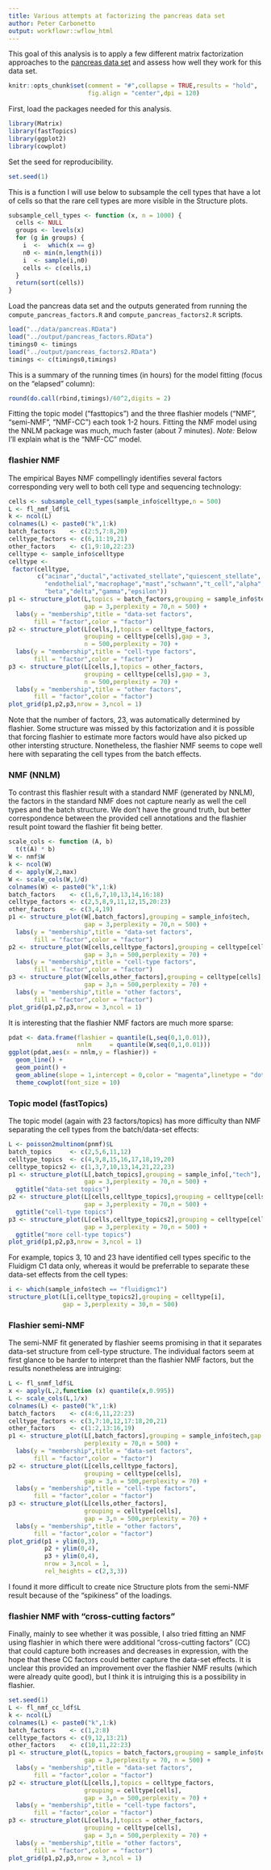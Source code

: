 ```yaml
---
title: Various attempts at factorizing the pancreas data set
author: Peter Carbonetto
output: workflowr::wflow_html
---
```


This goal of this analysis is to apply a few different matrix
factorization approaches to the [pancreas data set](pancreas.html) and
assess how well they work for this data set.

```r
knitr::opts_chunk$set(comment = "#",collapse = TRUE,results = "hold",
                      fig.align = "center",dpi = 120)
```

First, load the packages needed for this analysis.

```r
library(Matrix)
library(fastTopics)
library(ggplot2)
library(cowplot)
```

Set the seed for reproducibility.

```r
set.seed(1)
```

This is a function I will use below to subsample the cell types that
have a lot of cells so that the rare cell types are more visible in
the Structure plots.

```r
subsample_cell_types <- function (x, n = 1000) {
  cells <- NULL
  groups <- levels(x)
  for (g in groups) {
    i  <-  which(x == g)
    n0 <- min(n,length(i))
    i  <- sample(i,n0)
    cells <- c(cells,i)
  }
  return(sort(cells))
}
```

Load the pancreas data set and the outputs generated from running the
`compute_pancreas_factors.R` and `compute_pancreas_factors2.R` scripts.

```r
load("../data/pancreas.RData")
load("../output/pancreas_factors.RData")
timings0 <- timings
load("../output/pancreas_factors2.RData")
timings <- c(timings0,timings)
```

This is a summary of the running times (in hours) for the model
fitting (focus on the "elapsed" column):

```r
round(do.call(rbind,timings)/60^2,digits = 2)
```

Fitting the topic model ("fasttopics") and the three flashier models
("NMF", "semi-NMF", "NMF-CC") each took 1-2 hours. Fitting the NMF
model using the NNLM package was much, much faster (about 7 minutes).
*Note:* Below I'll explain what is the "NMF-CC" model.

### flashier NMF

The empirical Bayes NMF compellingly identifies several factors
corresponding very well to both cell type and sequencing technology:

```r
cells <- subsample_cell_types(sample_info$celltype,n = 500)
L <- fl_nmf_ldf$L
k <- ncol(L)
colnames(L) <- paste0("k",1:k)
batch_factors    <- c(2:5,7:8,20)
celltype_factors <- c(6,11:19,21)
other_factors    <- c(1,9:10,22:23)
celltype <- sample_info$celltype
celltype <-
 factor(celltype,
        c("acinar","ductal","activated_stellate","quiescent_stellate",
		  "endothelial","macrophage","mast","schwann","t_cell","alpha",
		  "beta","delta","gamma","epsilon"))
p1 <- structure_plot(L,topics = batch_factors,grouping = sample_info$tech,
                     gap = 3,perplexity = 70,n = 500) +
  labs(y = "membership",title = "data-set factors",
       fill = "factor",color = "factor")
p2 <- structure_plot(L[cells,],topics = celltype_factors,
                     grouping = celltype[cells],gap = 3,
					 n = 500,perplexity = 70) +
  labs(y = "membership",title = "cell-type factors",
       fill = "factor",color = "factor")
p3 <- structure_plot(L[cells,],topics = other_factors,
                     grouping = celltype[cells],gap = 3,
					 n = 500,perplexity = 70) +
  labs(y = "membership",title = "other factors",
       fill = "factor",color = "factor")
plot_grid(p1,p2,p3,nrow = 3,ncol = 1)
```

Note that the number of factors, 23, was automatically determined by
flashier. Some structure was missed by this factorization and it is
possible that forcing flashier to estimate more factors would have
also picked up other intersting structure. Nonetheless, the flashier
NMF seems to cope well here with separating the cell types from the
batch effects.

### NMF (NNLM)

To contrast this flashier result with a standard NMF (generated by
NNLM), the factors in the standard NMF does not capture nearly as well
the cell types and the batch structure. We don't have the ground
truth, but better correspondence between the provided cell annotations
and the flashier result point toward the flashier fit being better.

```r
scale_cols <- function (A, b)
  t(t(A) * b)
W <- nmf$W
k <- ncol(W)
d <- apply(W,2,max)
W <- scale_cols(W,1/d)
colnames(W) <- paste0("k",1:k)
batch_factors    <- c(1,6,7,10,13,14,16:18)
celltype_factors <- c(2,5,8,9,11,12,15,20:23)
other_factors    <- c(3,4,19)
p1 <- structure_plot(W[,batch_factors],grouping = sample_info$tech,
                     gap = 3,perplexity = 70,n = 500) +
  labs(y = "membership",title = "data-set factors",
       fill = "factor",color = "factor")
p2 <- structure_plot(W[cells,celltype_factors],grouping = celltype[cells],
                     gap = 3,n = 500,perplexity = 70) +
  labs(y = "membership",title = "cell-type factors",
       fill = "factor",color = "factor")
p3 <- structure_plot(W[cells,other_factors],grouping = celltype[cells],
                     gap = 3,n = 500,perplexity = 70) +
  labs(y = "membership",title = "other factors",
       fill = "factor",color = "factor")
plot_grid(p1,p2,p3,nrow = 3,ncol = 1)
```

It is interesting that the flashier NMF factors are much more sparse:

```r
pdat <- data.frame(flashier = quantile(L,seq(0,1,0.01)),
                   nnlm     = quantile(W,seq(0,1,0.01)))
ggplot(pdat,aes(x = nnlm,y = flashier)) +
  geom_line() +
  geom_point() +
  geom_abline(slope = 1,intercept = 0,color = "magenta",linetype = "dotted") +
  theme_cowplot(font_size = 10)
```

### Topic model (fastTopics)

The topic model (again with 23 factors/topics) has more difficulty
than NMF separating the cell types from the batch/data-set effects:

```r
L <- poisson2multinom(pnmf)$L
batch_topics     <- c(2,5,6,11,12)
celltype_topics  <- c(4,9,8,15,16,17,18,19,20)
celltype_topics2 <- c(1,3,7,10,13,14,21,22,23)
p1 <- structure_plot(L[,batch_topics],grouping = sample_info[,"tech"],
                     gap = 3,perplexity = 70,n = 500) +
  ggtitle("data-set topics")
p2 <- structure_plot(L[cells,celltype_topics],grouping = celltype[cells],
                     gap = 3,perplexity = 70,n = 500) +
  ggtitle("cell-type topics")					 
p3 <- structure_plot(L[cells,celltype_topics2],grouping = celltype[cells],
                     gap = 3,perplexity = 70,n = 500) +
  ggtitle("more cell-type topics")					 
plot_grid(p1,p2,p3,nrow = 3,ncol = 1)
```

For example, topics 3, 10 and 23 have identified cell types specific
to the Fluidigm C1 data only, whereas it would be preferrable to
separate these data-set effects from the cell types:

```r
i <- which(sample_info$tech == "fluidigmc1")
structure_plot(L[i,celltype_topics2],grouping = celltype[i],
               gap = 3,perplexity = 30,n = 500)
```

### Flashier semi-NMF

The semi-NMF fit generated by flashier seems promising in that it
separates data-set structure from cell-type structure. The
individual factors seem at first glance to be harder to interpret than
the flashier NMF factors, but the results nonetheless are intruiging:

```r
L <- fl_snmf_ldf$L
x <- apply(L,2,function (x) quantile(x,0.995))
L <- scale_cols(L,1/x)
colnames(L) <- paste0("k",1:k)
batch_factors    <- c(4:6,11,22:23)
celltype_factors <- c(3,7:10,12,17:18,20,21)
other_factors    <- c(1:2,13:16,19)
p1 <- structure_plot(L[,batch_factors],grouping = sample_info$tech,gap = 3,
                     perplexity = 70,n = 500) +
  labs(y = "membership",title = "data-set factors",
       fill = "factor",color = "factor")
p2 <- structure_plot(L[cells,celltype_factors],
                     grouping = celltype[cells],
                     gap = 3,n = 500,perplexity = 70) +
  labs(y = "membership",title = "cell-type factors",
       fill = "factor",color = "factor")
p3 <- structure_plot(L[cells,other_factors],
                     grouping = celltype[cells],
                     gap = 3,n = 500,perplexity = 70) +
  labs(y = "membership",title = "other factors",
       fill = "factor",color = "factor")
plot_grid(p1 + ylim(0,3),
          p2 + ylim(0,4),
		  p3 + ylim(0,4),
		  nrow = 3,ncol = 1,
		  rel_heights = c(2,3,3))
```

I found it more difficult to create nice Structure plots from the
semi-NMF result because of the "spikiness" of the loadings.

### flashier NMF with "cross-cutting factors"

Finally, mainly to see whether it was possible, I also tried fitting
an NMF using flashier in which there were additional "cross-cutting
factors" (CC) that could capture both increases and decreases in
expression, with the hope that these CC factors could better capture
the data-set effects. It is unclear this provided an improvement over
the flashier NMF results (which were already quite good), but I think it is
intruiging this is a possibility in flashier.

```r
set.seed(1)
L <- fl_nmf_cc_ldf$L
k <- ncol(L)
colnames(L) <- paste0("k",1:k)
batch_factors    <- c(1,2:8)
celltype_factors <- c(9,12,13:21)
other_factors    <- c(10,11,22:23)
p1 <- structure_plot(L,topics = batch_factors,grouping = sample_info$tech,
                     gap = 3,perplexity = 70, n = 500) +
  labs(y = "membership",title = "data-set factors",
       fill = "factor",color = "factor")
p2 <- structure_plot(L[cells,],topics = celltype_factors,
                     grouping = celltype[cells],
                     gap = 3,n = 500,perplexity = 70) +
  labs(y = "membership",title = "cell-type factors",
       fill = "factor",color = "factor")
p3 <- structure_plot(L[cells,],topics = other_factors,
                     grouping = celltype[cells],
                     gap = 3,n = 500,perplexity = 70) +
  labs(y = "membership",title = "other factors",
       fill = "factor",color = "factor")
plot_grid(p1,p2,p3,nrow = 3,ncol = 1)
```


